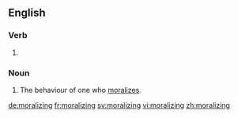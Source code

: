 ==English==

===Verb===
{{head|en|present participle}}

# {{present participle of|moralize|lang=en}}

===Noun===
{{en-noun}}

# The behaviour of one who [[moralize]]s.

[[de:moralizing]]
[[fr:moralizing]]
[[sv:moralizing]]
[[vi:moralizing]]
[[zh:moralizing]]